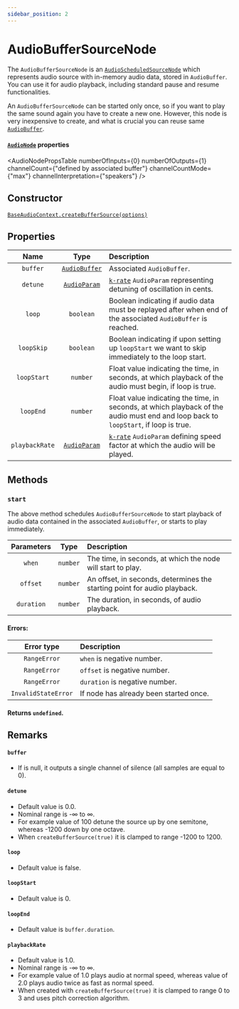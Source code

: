```yaml
---
sidebar_position: 2
---
```



# AudioBufferSourceNode

The `AudioBufferSourceNode` is an [`AudioScheduledSourceNode`](/sources/audio-scheduled-source-node) which represents audio source with in-memory audio data, stored in `AudioBuffer`.
You can use it for audio playback, including standard pause and resume functionalities.

An `AudioBufferSourceNode` can be started only once, so if you want to play the same sound again you have to create a new one.
However, this node is very inexpensive to create, and what is crucial you can reuse same [`AudioBuffer`](/sources/audio-buffer).

#### [`AudioNode`](/core/audio-node#read-only-properties) properties

<AudioNodePropsTable numberOfInputs={0} numberOfOutputs={1} channelCount={"defined by associated buffer"} channelCountMode={"max"} channelInterpretation={"speakers"} />

## Constructor

[`BaseAudioContext.createBufferSource(options)`](/core/base-audio-context#createbuffersource)

## Properties

| Name | Type | Description |
| :----: | :----: | :-------- |
| `buffer` | [`AudioBuffer`](/sources/audio-buffer) | Associated `AudioBuffer`. |
| `detune` | [`AudioParam`](/core/audio-param) | [`k-rate`](/core/audio-param#a-rate-vs-k-rate) `AudioParam` representing detuning of oscillation in cents. |
| `loop` | `boolean` | Boolean indicating if audio data must be replayed after when end of the associated `AudioBuffer` is reached. |
| `loopSkip` | `boolean` | Boolean indicating if upon setting up `loopStart` we want to skip immediately to the loop start. |
| `loopStart` | `number` | Float value indicating the time, in seconds, at which playback of the audio must begin, if loop is true. |
| `loopEnd` | `number` | Float value indicating the time, in seconds, at which playback of the audio must end and loop back to `loopStart`, if loop is true. |
| `playbackRate` | [`AudioParam`](/core/audio-param) | [`k-rate`](/core/audio-param#a-rate-vs-k-rate) `AudioParam` defining speed factor at which the audio will be played. |

## Methods

### `start` <Overridden />

The above method schedules `AudioBufferSourceNode` to start playback of audio data contained in the associated `AudioBuffer`, or starts to play immediately.

| Parameters | Type | Description |
| :---: | :---: | :---- |
| `when` | `number` | The time, in seconds, at which the node will start to play. |
| `offset` <Optional /> | `number` | An offset, in seconds, determines the starting point for audio playback. |
| `duration` <Optional /> | `number` | The duration, in seconds, of audio playback. |

#### Errors:

| Error type | Description |
| :---: | :---- |
| `RangeError` | `when` is negative number. |
| `RangeError` | `offset` is negative number. |
| `RangeError` | `duration` is negative number. |
| `InvalidStateError` | If node has already been started once. |

#### Returns `undefined`.

## Remarks

#### `buffer`
- If is null, it outputs a single channel of silence (all samples are equal to 0).

#### `detune`
- Default value is 0.0.
- Nominal range is -∞ to ∞.
- For example value of 100 detune the source up by one semitone, whereas -1200 down by one octave.
- When `createBufferSource(true)` it is clamped to range -1200 to 1200.

#### `loop`
- Default value is false.

#### `loopStart`
- Default value is 0.

#### `loopEnd`
- Default value is `buffer.duration`.

#### `playbackRate`
- Default value is 1.0.
- Nominal range is -∞ to ∞.
- For example value of 1.0 plays audio at normal speed, whereas value of 2.0 plays audio twice as fast as normal speed.
- When created with `createBufferSource(true)` it is clamped to range 0 to 3 and uses pitch correction algorithm.
